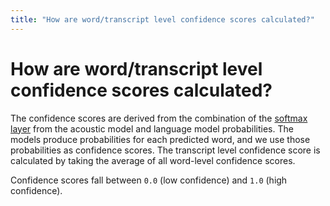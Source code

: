 ```yaml
---
title: "How are word/transcript level confidence scores calculated?"
---
```


# How are word/transcript level confidence scores calculated?

The confidence scores are derived from the combination of the [softmax layer](https://en.wikipedia.org/wiki/Softmax_function) from the acoustic model and language model probabilities. The models produce probabilities for each predicted word, and we use those probabilities as confidence scores. The transcript level confidence score is calculated by taking the average of all word-level confidence scores.

Confidence scores fall between `0.0` (low confidence) and `1.0` (high confidence).
